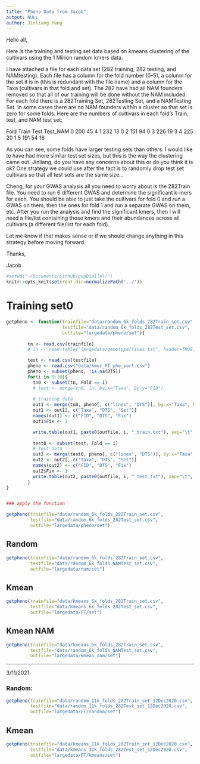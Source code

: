 ```yaml
---
title: "Pheno Data from Jacob"
output: NULL
author: Jinliang Yang
---
```


Hello all,
 
Here is the training and testing set data based on kmeans clustering of the cultivars using the 1 Million random kmers data.
 
I have attached a file for each data set (282 training, 282 testing, and NAMtesting). Each file has a column for the fold number (0-5), a column for the set it is in (this is redundant with the file name) and a column for the Taxa (cultivars in that fold and set). The 282 have had all NAM founders removed so that all of our training will be done without the NAM included.  For each fold there is a 282Training Set, 282Testing Set, and a NAMTesting Set.  In some cases there are no NAM founders within a cluster so that set is zero for some folds.  Here are the numbers of cultivars in each fold’s Train, test, and NAM test set:
 
Fold       Train      Test        Test_NAM
0             200         45           4
1             232         13           0
2             151        94           0
3             226        19           3
4             225        20           1
5             191        54           18
 
As you can see, some folds have larger testing sets than others.  I would like to have had more similar test set sizes, but this is the way the clustering came out.  Jinliang, do you have any concerns about this or do you think it is ok?  One strategy we could use after the fact is to randomly drop test set cultivars so that all test sets are the same size…
 
Cheng, for your GWAS analysis all you need to worry about is the 282Train file.  You need to run 6 different GWAS and determine the significant k-mers for each.  You should be able to just take the cultivars for fold 0 and run a GWAS on them, then the ones for fold 1 and run a separate GWAS on them, etc.  After you run the analysis and find the significant kmers, then I will need a file/list containing those kmers and their abundances across all cultivars (a different file/list for each fold).
 
Let me know if that makes sense or if we should change anything in this strategy before moving forward.
 
Thanks,
 
Jacob

```r
#setwd("~/Documents/Github/pvpDiallel/")
knitr::opts_knit$set(root.dir=normalizePath('../'))
```

# Training set0

```r

getpheno <- function(trainfile="data/random_6k_folds_282Train_set.csv",
                     testfile="data/random_6k_folds_282Test_set.csv",
                     outfile="largedata/pheno/set"){
        
        tn <- read.csv(trainfile)
        # ln <- read.table("largedata/genotype/lines.txt", header=TRUE)

        test <- read.csv(testfile)
        pheno <- read.csv("data/kmer_FT_phe_sort.csv")
        pheno <- subset(pheno, !is.na(DTS)) 
        for(i in 0:10){
          tn0 <- subset(tn, Fold == i)
          # test <- merge(tn0, ln, by.x="Taxa", by.y="FID")
         
          # training data
          out1 <- merge(tn0, pheno[, c("lines", "DTS")], by.x="Taxa", by.y="lines")
          out1 <- out1[, c("Taxa", "DTS", "Set")]
          names(out1) <- c("FID", "DTS", "Fix")
          out1$Fix <- 1

          write.table(out1, paste0(outfile, i, "_train.txt"), sep="\t", row.names=FALSE, quote=FALSE)
          
          test0 <- subset(test, Fold == i)
          # test data
          out2 <- merge(test0, pheno[, c("lines", "DTS")], by.x="Taxa", by.y="lines")
          out2 <- out2[, c("Taxa", "DTS", "Set")]
          names(out2) <- c("FID", "DTS", "Fix")
          out2$Fix <- 1
          write.table(out2, paste0(outfile, i, "_test.txt"), sep="\t", row.names=FALSE, quote=FALSE)
        }
}


### apply the function

getpheno(trainfile="data/random_6k_folds_282Train_set.csv",
         testfile="data/random_6k_folds_282Test_set.csv",
         outfile="largedata/pheno/set")


```

## Random 

```r
getpheno(trainfile="data/random_6k_folds_282Train_set.csv",
         testfile="data/random_6k_folds_NAMTest_set.csv",
         outfile="largedata/nam/set")


```

## Kmean
```r
getpheno(trainfile="data/kmeans_6k_folds_282Train_set.csv",
         testfile="data/kmeans_6k_folds_282Test_set.csv",
         outfile="largedata/FT/set")

```

## Kmean NAM
```r
getpheno(trainfile="data/kmeans_6k_folds_282Train_set.csv",
         testfile="data/random_6k_folds_NAMTest_set.csv",
         outfile="largedata/kmean_nam/set")

```

-----------
3/11/2021

### Random:

```r
getpheno(trainfile="data/random_11k_folds_282Train_set_12Dec2020.csv",
         testfile="data/random_11k_folds_282Test_set_12Dec2020.csv",
         outfile="largedata/FT/random/set")

```

## Kmean
```r
getpheno(trainfile="data/kmeans_11k_folds_282Train_set_12Dec2020.csv",
         testfile="data/kmeans_11k_folds_282Test_set_12Dec2020.csv",
         outfile="largedata/FT/kmeans/set")

```
